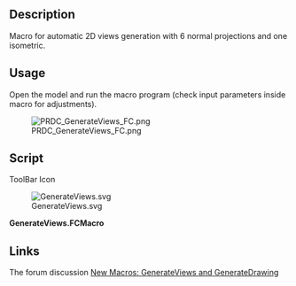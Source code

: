 <languages/>

<div lang="en" dir="ltr" class="mw-content-ltr">
{{Macro
|Name=GenerateViews
|Description=Macro for automatic 2D views generation with 6 normal projections and one isometric.
|Author=PR-DC
|Download=[https://wiki.freecad.org/images/2/21/GenerateViews.svg ToolBar Icon]
|Date=2022-01-08
|Version=1.0.0
|FCVersion=0.18.4 and above
|SeeAlso=[https://github.com/PR-DC/PRDC_GenerateViews_FC Github repository]
}}
</div>

<div lang="en" dir="ltr" class="mw-content-ltr">
==Description==
</div>

<div lang="en" dir="ltr" class="mw-content-ltr">
Macro for automatic 2D views generation with 6 normal projections and one isometric.
</div>

<div lang="en" dir="ltr" class="mw-content-ltr">
==Usage==
</div>

<div lang="en" dir="ltr" class="mw-content-ltr">
Open the model and run the macro program (check input parameters inside macro for adjustments).
</div>

[[File:PRDC_GenerateViews_FC.png]]

<div lang="en" dir="ltr" class="mw-content-ltr">
==Script==
</div> 

<div lang="en" dir="ltr" class="mw-content-ltr">
ToolBar Icon
</div>
[[File:GenerateViews.svg]]

'''GenerateViews.FCMacro'''

{{MacroCode|code=
# Macro for automatic 2D views generation
# with 6 normal projections and one isometric
# Author: Milos Petrasinovic <mpetrasinovic@prdc.rs>
# PR-DC, Republic of Serbia
# info@pr-dc.com
# 
# --------------------
#
# Copyright (C) 2022 PRDC <info@pr-dc.com>
# 
# This program is free software: you can redistribute it and/or modify
# it under the terms of the GNU Lesser General Public License as 
# published by the Free Software Foundation, either version 3 of the 
# License, or (at your option) any later version.
#  
# This program is distributed in the hope that it will be useful,
# but WITHOUT ANY WARRANTY; without even the implied warranty of
# MERCHANTABILITY or FITNESS FOR A PARTICULAR PURPOSE.  See the
# GNU Lesser General Public License for more details.
#  
# You should have received a copy of the GNU Lesser General Public License
# along with this program.  If not, see <https://www.gnu.org/licenses/>.
#
# ----- PARAMS -----
dx = 10 # space between views along x axis
dy = 10 # space between views along y axis
# --------------------

__Name__ = 'GenerateViews'
__Comment__ = 'Macro for automatic 2D views generation.'
__Author__ = 'Milos Petrasinovic <mpetrasinovic@pr-dc.com>'
__Version__ = '1.0.0'
__Date__ = '2022-01-07'
__License__ = 'GPL-3.0-or-later'
__Web__ = 'https://github.com/PR-DC/PRDC_GenerateViews_FC'
__Wiki__ = 'https://wiki.freecad.org/Macro_GenerateViews'
__Icon__ = 'https://wiki.freecad.org/images/2/21/GenerateViews.svg'
__Help__ = 'Open model and run the macro program!'
__Status__ = 'stable'
__Requires__ = 'Freecad >= 0.18'
__Communication__ = 'https://github.com/PR-DC/PRDC_GenerateViews_FC/issues/'
__Files__ = 'GenerateViews.svg'

import FreeCAD as App
import FreeCADGui as Gui
from PySide import QtGui
import Draft

doc = App.activeDocument()
doc_gui = Gui.activeDocument()
shapes = []

def GetShapes(objs, shapes):
    for obj in objs:
        if obj.TypeId == 'App::DocumentObjectGroup':
            GetShapes(obj.OutList, shapes)
        elif hasattr(obj, "Shape") and doc_gui.getObject(obj.Name).Visibility:
            shapes.append(obj)
    return shapes

def InitPosition(obj):
    doc.recompute()
    BB = obj.Shape.BoundBox
    Draft.move(obj, App.Vector(-BB.XMin, -BB.YMin, 0.0), copy=False)
    return [BB.XMax-BB.XMin, BB.YMax-BB.YMin]
    
if doc is not None:
    shapes = GetShapes(doc.RootObjects, shapes)
    if len(shapes):
        if len(shapes) == 1:
            model = shapes[0]
        else:
            model = doc.addObject("Part::Compound", "DrawingModel")
            model.Links = shapes
            doc.recompute()
        
        # Generate views
        Top = Draft.makeShape2DView(model, App.Vector(0, 0, 1))
        Top.Label = "TopView"
        TopBB = InitPosition(Top)
        Bottom = Draft.makeShape2DView(model, App.Vector(0, 0, -1))
        Bottom.Label = "BottomView"
        BottomBB = InitPosition(Bottom)
        Front = Draft.makeShape2DView(model, App.Vector(0, -1, 0))
        Front.Label = "FrontView"
        Draft.rotate(Front, -90, center=App.Vector(0, 0, 0), axis=App.Vector(0, 0, 1), copy=False)
        FrontBB = InitPosition(Front)
        Rear = Draft.makeShape2DView(model, App.Vector(0, 1, 0))
        Rear.Label = "RearView"
        Draft.rotate(Rear, -90, center=App.Vector(0, 0, 0), axis=App.Vector(0, 0, 1), copy=False)
        RearBB = InitPosition(Rear)
        Right = Draft.makeShape2DView(model, App.Vector(1, 0, 0))
        Right.Label = "RightView"
        Draft.rotate(Right, 180, center=App.Vector(0, 0, 0), axis=App.Vector(0, 0, 1), copy=False)
        RightBB = InitPosition(Right)
        Left = Draft.makeShape2DView(model, App.Vector(-1, 0, 0))
        Left.Label = "LeftView"
        Draft.rotate(Left, 180, center=App.Vector(0, 0, 0), axis=App.Vector(0, 0, 1), copy=False)
        LeftBB = InitPosition(Left)
        Isometric = Draft.makeShape2DView(model, App.Vector(0.57735, 0.57735, 0.57735))
        Isometric.Label = "IsometricView"
        IsometricBB = InitPosition(Isometric)
        doc.recompute()
        
        # Views position 
        RearPos = [RightBB[0]+2*dx, dy]
        Draft.move(Rear, App.Vector(RearPos[0], RearPos[1], 0.0), copy=False)
        RightPos = [dx, RearBB[1]+2*dy]
        Draft.move(Right, App.Vector(RightPos[0], RightPos[1], 0.0), copy=False)
        TopPos = [RearPos[0], RightPos[1]]
        Draft.move(Top, App.Vector(TopPos[0], TopPos[1], 0.0), copy=False)
        FrontPos = [RearPos[0], TopPos[1]+TopBB[1]+dy]
        Draft.move(Front, App.Vector(FrontPos[0], FrontPos[1], 0.0), copy=False)
        LeftPos = [TopPos[0]+TopBB[0]+dx, TopPos[1]]
        Draft.move(Left, App.Vector(LeftPos[0], LeftPos[1], 0.0), copy=False)
        BottomPos = [LeftPos[0]+LeftBB[0]+dx, TopPos[1]]
        Draft.move(Bottom, App.Vector(BottomPos[0], BottomPos[1], 0.0), copy=False)
        IsometricPos = [LeftPos[0], FrontPos[1]]
        Draft.move(Isometric, App.Vector(IsometricPos[0], IsometricPos[1], 0.0), copy=False)
        doc.recompute()
        
        if len(shapes) > 1:
            doc.removeObject(model.Name)
            for obj in shapes:
                doc_gui.getObject(obj.Name).Visibility = True
                
        # Add views to group
        ViewsGroup = doc.addObject('App::DocumentObjectGroup', 'ViewsGroup')
        ViewsGroup.addObjects([Top, Bottom, Front, Rear, Right, Left, Isometric])
        
        Gui.updateGui()
    else:
        msgBox = QtGui.QMessageBox()
        msgBox.setWindowTitle("Error")
        msgBox.setText("No shapes for drawing!")
        msgBox.exec_()
        App.Console.PrintError("\nError: No shapes for drawing!\n")
else:
    msgBox = QtGui.QMessageBox()
    msgBox.setWindowTitle("Error")
    msgBox.setText("No active document!")
    msgBox.exec_()
    App.Console.PrintError("\nError: No active document!\n")
}}

<div lang="en" dir="ltr" class="mw-content-ltr">
==Links==
</div>

<div lang="en" dir="ltr" class="mw-content-ltr">
The forum discussion [https://forum.freecad.org/viewtopic.php?f=22&t=65135 New Macros: GenerateViews and GenerateDrawing]
</div>